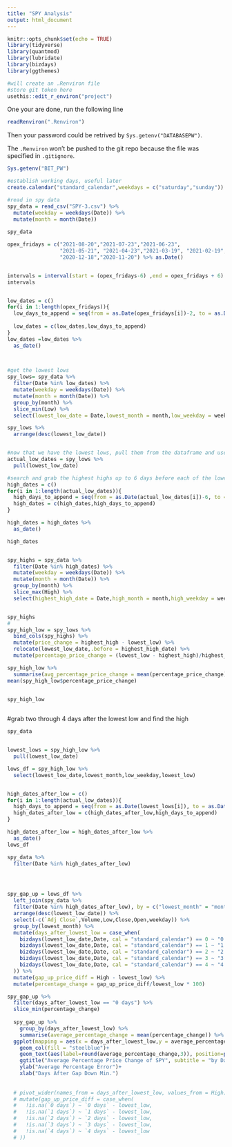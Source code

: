 ```yaml
---
title: "SPY Analysis"
output: html_document
---
```


```r
knitr::opts_chunk$set(echo = TRUE)
library(tidyverse)
library(quantmod)
library(lubridate)
library(bizdays)
library(ggthemes)
```




```r
#will create an .Renviron file
#store git token here
usethis::edit_r_environ("project")
```

One your are done, run the following line
```r
readRenviron(".Renviron")
```
Then your password could be retrived by `Sys.getenv("DATABASEPW")`.

The `.Renviron` won't be pushed to the git repo because the file was specified in `.gitignore`.

```r
Sys.getenv("BIT_PW")
```



```r
#establish working days, useful later
create.calendar("standard_calendar",weekdays = c("saturday","sunday"))

#read in spy data
spy_data = read_csv("SPY-3.csv") %>% 
  mutate(weekday = weekdays(Date)) %>% 
  mutate(month = month(Date))
  
spy_data

opex_fridays = c("2021-08-20","2021-07-23","2021-06-23",
                 "2021-05-21", "2021-04-23","2021-03-19", "2021-02-19","2021-01-22",
                 "2020-12-18","2020-11-20") %>% as.Date()


intervals = interval(start = (opex_fridays-6) ,end = opex_fridays + 6)
intervals


low_dates = c()
for(i in 1:length(opex_fridays)){
  low_days_to_append = seq(from = as.Date(opex_fridays[i])-2, to = as.Date(opex_fridays[i])+3, by = "days")
 
  low_dates = c(low_dates,low_days_to_append)
}
low_dates =low_dates %>% 
  as_date()


  
#get the lowest lows
spy_lows= spy_data %>% 
  filter(Date %in% low_dates) %>% 
  mutate(weekday = weekdays(Date)) %>% 
  mutate(month = month(Date)) %>% 
  group_by(month) %>% 
  slice_min(Low) %>% 
  select(lowest_low_date = Date,lowest_month = month,low_weekday = weekday, lowest_low = Low)

spy_lows %>% 
  arrange(desc(lowest_low_date))


#now that we have the lowest lows, pull them from the dataframe and use them to find the corresponding highs:
actual_low_dates = spy_lows %>% 
  pull(lowest_low_date)

#search and grab the highest highs up to 6 days before each of the lowest low days
high_dates = c()
for(i in 1:length(actual_low_dates)){
  high_days_to_append = seq(from = as.Date(actual_low_dates[i])-6, to = as.Date(actual_low_dates[i]), by = "days")
  high_dates = c(high_dates,high_days_to_append)
}

high_dates = high_dates %>% 
  as_date()

high_dates


spy_highs = spy_data %>%
  filter(Date %in% high_dates) %>%
  mutate(weekday = weekdays(Date)) %>%
  mutate(month = month(Date)) %>%
  group_by(month) %>%
  slice_max(High) %>%
  select(highest_high_date = Date,high_month = month,high_weekday = weekday, highest_high= High)


spy_highs
# 
spy_high_low = spy_lows %>%
  bind_cols(spy_highs) %>% 
  mutate(price_change = highest_high - lowest_low) %>%
  relocate(lowest_low_date,.before = highest_high_date) %>% 
  mutate(percentage_price_change = (lowest_low - highest_high)/highest_high * 100)

spy_high_low %>% 
  summarise(avg_percentage_price_change = mean(percentage_price_change))
mean(spy_high_low$percentage_price_change)


spy_high_low
  
```


#grab two through 4 days after the lowest low and find the high
```r
spy_data


lowest_lows = spy_high_low %>% 
  pull(lowest_low_date)

lows_df = spy_high_low %>% 
  select(lowest_low_date,lowest_month,low_weekday,lowest_low)


high_dates_after_low = c()
for(i in 1:length(actual_low_dates)){
  high_days_to_append = seq(from = as.Date(lowest_lows[i]), to = as.Date(lowest_lows[i]+6), by = "days")
  high_dates_after_low = c(high_dates_after_low,high_days_to_append)
}

high_dates_after_low = high_dates_after_low %>% 
  as_date()
lows_df

spy_data %>% 
  filter(Date %in% high_dates_after_low)




spy_gap_up = lows_df %>% 
  left_join(spy_data %>% 
  filter(Date %in% high_dates_after_low), by = c("lowest_month" = "month")) %>% 
  arrange(desc(lowest_low_date)) %>% 
  select(-c(`Adj Close`,Volume,Low,Close,Open,weekday)) %>% 
  group_by(lowest_month) %>% 
  mutate(days_after_lowest_low = case_when(
    bizdays(lowest_low_date,Date, cal = "standard_calendar") == 0 ~ "0 days",
    bizdays(lowest_low_date,Date, cal = "standard_calendar") == 1 ~ "1 days",
    bizdays(lowest_low_date,Date, cal = "standard_calendar") == 2 ~ "2 days",
    bizdays(lowest_low_date,Date, cal = "standard_calendar") == 3 ~ "3 days",
    bizdays(lowest_low_date,Date, cal = "standard_calendar") == 4 ~ "4 days",
  )) %>% 
  mutate(gap_up_price_diff = High - lowest_low) %>% 
  mutate(percentage_change = gap_up_price_diff/lowest_low * 100)

spy_gap_up %>% 
  filter(days_after_lowest_low == "0 days") %>% 
  slice_min(percentage_change)
  
  spy_gap_up %>% 
    group_by(days_after_lowest_low) %>% 
    summarise(average_percentage_change = mean(percentage_change)) %>% 
  ggplot(mapping = aes(x = days_after_lowest_low,y = average_percentage_change))+
    geom_col(fill = "steelblue")+
    geom_text(aes(label=round(average_percentage_change,3)), position=position_dodge(width=0.9), vjust=-0.25)+
    ggtitle("Average Percentage Price Change of SPY", subtitle = "by Days following Gap Down Minimum")+
    ylab("Average Percentage Error")+
    xlab("Days After Gap Down Min.")
  
  
  # pivot_wider(names_from = days_after_lowest_low, values_from = High) %>% 
  # mutate(gap_up_price_diff = case_when(
  #   !is.na(`0 days`) ~ `0 days` - lowest_low,
  #   !is.na(`1 days`) ~ `1 days` - lowest_low,
  #   !is.na(`2 days`) ~ `2 days` - lowest_low,
  #   !is.na(`3 days`) ~ `3 days` - lowest_low,
  #   !is.na(`4 days`) ~ `4 days` - lowest_low
  # ))


```






